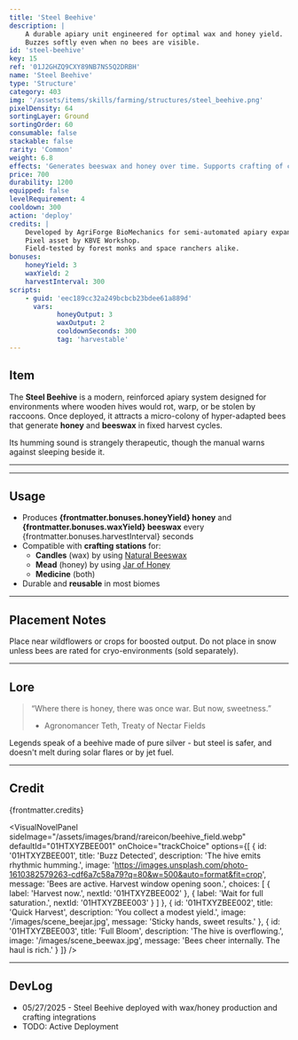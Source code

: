 ```yaml
---
title: 'Steel Beehive'
description: |
    A durable apiary unit engineered for optimal wax and honey yield.
    Buzzes softly even when no bees are visible.
id: 'steel-beehive'
key: 15
ref: '01J2GHZQ9CXY89NB7NS5Q2DRBH'
name: 'Steel Beehive'
type: 'Structure'
category: 403
img: '/assets/items/skills/farming/structures/steel_beehive.png'
pixelDensity: 64
sortingLayer: Ground
sortingOrder: 60
consumable: false
stackable: false
rarity: 'Common'
weight: 6.8
effects: 'Generates beeswax and honey over time. Supports crafting of candles, drinks, and medicine.'
price: 700
durability: 1200
equipped: false
levelRequirement: 4
cooldown: 300
action: 'deploy'
credits: |
    Developed by AgriForge BioMechanics for semi-automated apiary expansion in industrial settlements.
    Pixel asset by KBVE Workshop. 
    Field-tested by forest monks and space ranchers alike.
bonuses:
    honeyYield: 3
    waxYield: 2
    harvestInterval: 300
scripts:
    - guid: 'eec189cc32a249bcbcb23bdee61a889d'
      vars:
            honeyOutput: 3
            waxOutput: 2
            cooldownSeconds: 300
            tag: 'harvestable'
---
```



## Item

The **Steel Beehive** is a modern, reinforced apiary system designed for environments where wooden hives would rot, warp, or be stolen by raccoons.
Once deployed, it attracts a micro-colony of hyper-adapted bees that generate **honey** and **beeswax** in fixed harvest cycles.

Its humming sound is strangely therapeutic, though the manual warns against sleeping beside it.

---

<ItemDBPanel data={frontmatter} />

---

## Usage

- Produces **{frontmatter.bonuses.honeyYield} honey** and **{frontmatter.bonuses.waxYield} beeswax** every {frontmatter.bonuses.harvestInterval} seconds
- Compatible with **crafting stations** for:
  - **Candles** (wax) by using [Natural Beeswax](/itemdb/natural-beeswax/)
  - **Mead** (honey) by using [Jar of Honey](/itemdb/jar-of-honey/)
  - **Medicine** (both)
- Durable and **reusable** in most biomes

---

## Placement Notes

Place near wildflowers or crops for boosted output.
Do not place in snow unless bees are rated for cryo-environments (sold separately).

---

## Lore

> “Where there is honey, there was once war. But now, sweetness.”  
> - Agronomancer Teth, Treaty of Nectar Fields

Legends speak of a beehive made of pure silver - but steel is safer, and doesn't melt during solar flares or by jet fuel.

---

## Credit

{frontmatter.credits}

<VisualNovelPanel
  sideImage="/assets/images/brand/rareicon/beehive_field.webp"
  defaultId="01HTXYZBEE001"
  onChoice="trackChoice"
  options={[
    {
      id: '01HTXYZBEE001',
      title: 'Buzz Detected',
      description: 'The hive emits rhythmic humming.',
      image: 'https://images.unsplash.com/photo-1610382579263-cdf6a7c58a79?q=80&w=500&auto=format&fit=crop',
      message: 'Bees are active. Harvest window opening soon.',
      choices: [
        { label: 'Harvest now.', nextId: '01HTXYZBEE002' },
        { label: 'Wait for full saturation.', nextId: '01HTXYZBEE003' }
      ]
    },
    {
      id: '01HTXYZBEE002',
      title: 'Quick Harvest',
      description: 'You collect a modest yield.',
      image: '/images/scene_beejar.jpg',
      message: 'Sticky hands, sweet results.'
    },
    {
      id: '01HTXYZBEE003',
      title: 'Full Bloom',
      description: 'The hive is overflowing.',
      image: '/images/scene_beewax.jpg',
      message: 'Bees cheer internally. The haul is rich.'
    }
  ]}
/>

---

## DevLog

- 05/27/2025 - Steel Beehive deployed with wax/honey production and crafting integrations
- TODO: Active Deployment
